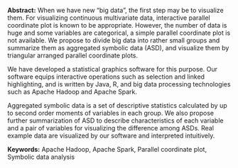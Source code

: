 <span>**Abstract:**</span> When we have new “big data”, the first step
may be to visualize them. For visualizing continuous multivariate data,
interactive parallel coordinate plot is known to be appropriate.
However, the number of data is huge and some variables are categorical,
a simple parallel coordinate plot is not available. We propose to divide
big data into rather small groups and summarize them as aggregated
symbolic data (ASD), and visualize them by triangular arranged parallel
coordinate plots.

We have developed a statistical graphics software for this purpose. Our
software equips interactive operations such as selection and linked
highlighting, and is written by Java, R, and big data processing
technologies such as Apache Hadoop and Apache Spark.

Aggregated symbolic data is a set of descriptive statistics calculated
by up to second order moments of variables in each group. We also
propose further summarization of ASD to describe characteristics of each
variable and a pair of variables for visualizing the difference among
ASDs. Real example data are visualized by our software and interpreted
intuitively.

<span>**Keywords:**</span> Apache Hadoop, Apache Spark, Parallel
coordinate plot, Symbolic data analysis
